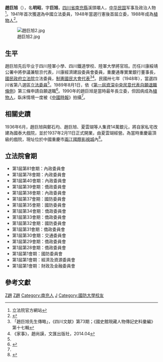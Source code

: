 {{Infobox Officeholder
|姓名= 趙巨旭
|圖像=File:趙巨旭.jpg
|圖像大小=200px
|圖像說明=  
|rank= 
| 字 = 名明昭，字巨旭
| 號 = 
| birth_date = 1891年1月24日
| 出生地點= {{QING}}[[四川省_(清)|四川省]][[南充縣|南充縣]]
| 逝世日期= 1990年12月4日
| 逝世地點= {{ROC}}[[台北市|台北市]][[台北榮民總醫院|台北榮民總醫院]]
| resting_place = 新北市五股區西雲寺旁
| 政黨 = {{KMT}}
| 其他政黨 = 
| 身高 = 
| 配偶 = 趙氏
| 伴侶 = 王維新、陳萍
| 兒女 = 趙德本、趙德樹、趙德榘
| 父母 = 父趙次徐，母張氏
| 親屬 = 
| 居住地 = 
| 學歷 = 
| 母校 = 
| 職業 = 
| 著作 = 
| 國籍=
| awards=
}}
'''趙巨旭'''（{{bd|1891年|1月24日|1990年|12月4日|catIdx=趙}}），名'''明昭'''，字'''巨旭'''，[[四川省|四川省]][[南充縣|南充縣]]溪頭壩人，[[中华民国|中华民国]]军事及政治人物<ref name=lfy>立法院官方網站</ref>。1941年首次獲選為中國立法委員，1948年當選行憲後首屆立委，1988年成為[[植物人|植物人]]<ref name = "chinatimes">{{Cite web|title=黃子明拍老立委 記錄歷史時刻|url=https://www.chinatimes.com/newspapers/20130113000299-260115?chdtv|accessdate=2021年2月10日|author=|date=2013年1月13日|format=|publisher=|language=|archive-date=2021年2月12日|archive-url=https://web.archive.org/web/20210212221224/https://www.chinatimes.com/newspapers/20130113000299-260115?chdtv|dead-url=no}}</ref>。

[[File:趙巨旭2.jpg|thumb]]

== 生平 ==
趙巨旭先后毕业于四川陸軍小學、四川鐵道學校、陸軍大學將官班。历任川康綏靖公署中將參議兼駐京代表，川康經濟建設委員會委員，重慶通專實業銀行董事長，[[國民政府|國民政府]][[立法院|立法院]]立法委員，[[制憲國民大會代表|制憲國民大會代表]]<ref>「趙巨旭先生傳略」，《四川文献》第73期；《國史館現藏人物傳記史料彙編》第十七輯</ref><ref>《家事》，趙尚謨，文匯出版社，2014.04</ref>。民國卅七年（1948年），當選四川省第八選區[[第1屆中華民國立法委員|立法委員]]<ref name="lfy" />。1989年8月1日，依《[[第一屆資深中央民意代表自願退職條例|第一屆資深中央民意代表自願退職條例]]》第三條申請自願退職<ref>{{Cite web|title=第1屆資深委員于心澄等7人申請自願退職之人事通報|url=https://aam.ly.gov.tw/P000011_04.do/6/1161|accessdate=|author=|date=1989年7月10日|format=|publisher=|language=}}</ref>。1990年的趙巨旭是當時最年長立委，但因病成為[[植物人|植物人]]，臥床情境一度被《[[中國時報|中國時報]]》拍攝<ref name = "chinatimes" />。

== 相關史蹟 ==
1936年6月，趙巨旭與鄭石均、趙巨旭、夏雲瑚等人集資14萬銀元，將自家私宅改建為國泰大戲院，並於1937年2月11日正式開業，由夏雲瑚經營。為當時重慶最頂級的戲院，現址位於中國重慶市[[重庆两江国际影视城|兩江國際影視城]]內<ref>{{Cite web|title=国泰戏院-重庆两江国际影视城官网|url=http://www.cqmgj.com/Raiders/Show?ID=12|accessdate=|author=|date=|format=|publisher=|language=}}</ref>。

==立法院會期==
*第1屆第81會期：內政委員會
*第1屆第78會期：內政委員會
*第1屆第40會期：內政委員會
*第1屆第39會期：僑政委員會
*第1屆第38會期：內政委員會
*第1屆第37會期：國防委員會
*第1屆第35會期：國防委員會
*第1屆第34會期：僑政委員會
*第1屆第33會期：僑政委員會
*第1屆第32會期：國防委員會
*第1屆第31會期：僑政委員會
*第1屆第30會期：交通委員會
*第1屆第29會期：僑政委員會
*第1屆第28會期：僑政委員會
*第1屆第1會期：國防委員會
*第1屆第1會期：經濟及資源委員會
*第1屆第1會期：財政及金融委員會

== 參考文獻 ==
{{reflist}}
{{第4屆中華民國訓政時期立法委員名單}}
{{中華民國第一屆立法委員}}
{{第1屆中華民國立法委員四川省名單}}
[[Category:第一屆立法院正選立法委員|Z趙]]
[[Category:制憲國民大會代表|Z趙]]
[[Category:南充人|Category:南充人]]
[[Category:趙姓|J]]
[[Category:國防大學校友|Category:國防大學校友]]